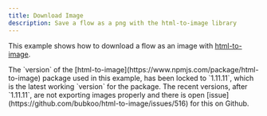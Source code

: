 ```yaml
---
title: Download Image
description: Save a flow as a png with the html-to-image library
---
```


This example shows how to download a flow as an image with [html-to-image](https://github.com/bubkoo/html-to-image).

<Callout type="info">
  The `version` of the [html-to-image](https://www.npmjs.com/package/html-to-image) package used in this example, has been locked to `1.11.11`, which is the latest working `version` for the package. The recent versions, after `1.11.11`, are not exporting images properly and there is open [issue](https://github.com/bubkoo/html-to-image/issues/516) for this on Github.
</Callout>

<RemoteCodeViewer route="examples/misc/download-image" framework="react" />
